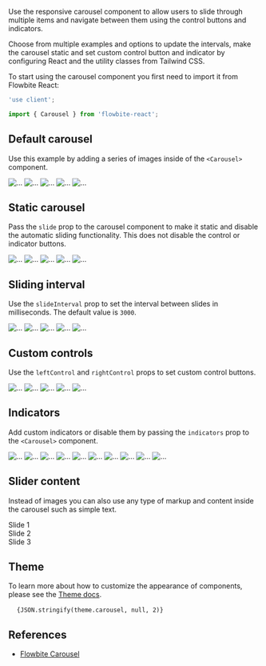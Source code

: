 
Use the responsive carousel component to allow users to slide through multiple items and navigate between them using the control buttons and indicators.

Choose from multiple examples and options to update the intervals, make the carousel static and set custom control button and indicator by configuring React and the utility classes from Tailwind CSS.

To start using the carousel component you first need to import it from Flowbite React:

```jsx
'use client';

import { Carousel } from 'flowbite-react';
```

## Default carousel

Use this example by adding a series of images inside of the `<Carousel>` component.

<CodePreview title="Default carousel" className="h-56 sm:h-64 xl:h-80 2xl:h-96">
  <Carousel>
    <img src="https://flowbite.com/docs/images/carousel/carousel-1.svg" alt="..." />
    <img src="https://flowbite.com/docs/images/carousel/carousel-2.svg" alt="..." />
    <img src="https://flowbite.com/docs/images/carousel/carousel-3.svg" alt="..." />
    <img src="https://flowbite.com/docs/images/carousel/carousel-4.svg" alt="..." />
    <img src="https://flowbite.com/docs/images/carousel/carousel-5.svg" alt="..." />
  </Carousel>
</CodePreview>

## Static carousel

Pass the `slide` prop to the carousel component to make it static and disable the automatic sliding functionality. This does not disable the control or indicator buttons.

<CodePreview title="Static carousel" className="h-56 sm:h-64 xl:h-80 2xl:h-96">
  <Carousel slide={false}>
    <img src="https://flowbite.com/docs/images/carousel/carousel-1.svg" alt="..." />
    <img src="https://flowbite.com/docs/images/carousel/carousel-2.svg" alt="..." />
    <img src="https://flowbite.com/docs/images/carousel/carousel-3.svg" alt="..." />
    <img src="https://flowbite.com/docs/images/carousel/carousel-4.svg" alt="..." />
    <img src="https://flowbite.com/docs/images/carousel/carousel-5.svg" alt="..." />
  </Carousel>
</CodePreview>

## Sliding interval

Use the `slideInterval` prop to set the interval between slides in milliseconds. The default value is `3000`.

<CodePreview title="Sliding interval" className="h-56 sm:h-64 xl:h-80 2xl:h-96">
  <Carousel slideInterval={5000}>
    <img src="https://flowbite.com/docs/images/carousel/carousel-1.svg" alt="..." />
    <img src="https://flowbite.com/docs/images/carousel/carousel-2.svg" alt="..." />
    <img src="https://flowbite.com/docs/images/carousel/carousel-3.svg" alt="..." />
    <img src="https://flowbite.com/docs/images/carousel/carousel-4.svg" alt="..." />
    <img src="https://flowbite.com/docs/images/carousel/carousel-5.svg" alt="..." />
  </Carousel>
</CodePreview>

## Custom controls

Use the `leftControl` and `rightControl` props to set custom control buttons.

<CodePreview title="Custom controls" className="h-56 sm:h-64 xl:h-80 2xl:h-96">
  <Carousel leftControl="left" rightControl="right">
    <img src="https://flowbite.com/docs/images/carousel/carousel-1.svg" alt="..." />
    <img src="https://flowbite.com/docs/images/carousel/carousel-2.svg" alt="..." />
    <img src="https://flowbite.com/docs/images/carousel/carousel-3.svg" alt="..." />
    <img src="https://flowbite.com/docs/images/carousel/carousel-4.svg" alt="..." />
    <img src="https://flowbite.com/docs/images/carousel/carousel-5.svg" alt="..." />
  </Carousel>
</CodePreview>

## Indicators

Add custom indicators or disable them by passing the `indicators` prop to the `<Carousel>` component.

<CodePreview title="Indicators" className="grid h-56 grid-cols-2 gap-4 sm:h-64 xl:h-80 2xl:h-96">
  <Carousel>
    <img src="https://flowbite.com/docs/images/carousel/carousel-1.svg" alt="..." />
    <img src="https://flowbite.com/docs/images/carousel/carousel-2.svg" alt="..." />
    <img src="https://flowbite.com/docs/images/carousel/carousel-3.svg" alt="..." />
    <img src="https://flowbite.com/docs/images/carousel/carousel-4.svg" alt="..." />
    <img src="https://flowbite.com/docs/images/carousel/carousel-5.svg" alt="..." />
  </Carousel>
  <Carousel indicators={false}>
    <img src="https://flowbite.com/docs/images/carousel/carousel-1.svg" alt="..." />
    <img src="https://flowbite.com/docs/images/carousel/carousel-2.svg" alt="..." />
    <img src="https://flowbite.com/docs/images/carousel/carousel-3.svg" alt="..." />
    <img src="https://flowbite.com/docs/images/carousel/carousel-4.svg" alt="..." />
    <img src="https://flowbite.com/docs/images/carousel/carousel-5.svg" alt="..." />
  </Carousel>
</CodePreview>

## Slider content

Instead of images you can also use any type of markup and content inside the carousel such as simple text.

<CodePreview title="Slide as anything" className="h-56 sm:h-64 xl:h-80 2xl:h-96">
  <Carousel>
    <div className="flex h-full items-center justify-center bg-gray-400 dark:bg-gray-700 dark:text-white">Slide 1</div>
    <div className="flex h-full items-center justify-center bg-gray-400 dark:bg-gray-700 dark:text-white">Slide 2</div>
    <div className="flex h-full items-center justify-center bg-gray-400 dark:bg-gray-700 dark:text-white">Slide 3</div>
  </Carousel>
</CodePreview>

## Theme

To learn more about how to customize the appearance of components, please see the [Theme docs](/docs/customize/theme).

<pre className="language-tsx">
  <code>{JSON.stringify(theme.carousel, null, 2)}</code>
</pre>

## References

- [Flowbite Carousel](https://flowbite.com/docs/components/carousel/)

